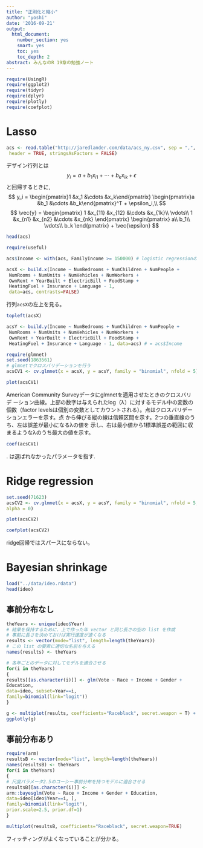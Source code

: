 ```yaml
---
title: "正則化と縮小"
author: "yoshi"
date: '2016-09-21'
output:
  html_document:
    number_section: yes
    smart: yes
    toc: yes
    toc_depth: 2
abstract: みんなのR 19章の勉強ノート
---
```

```r
require(UsingR)
require(ggplot2)
require(tidyr)
require(dplyr)
require(plotly)
require(coefplot)
```

# Lasso
```r
acs <- read.table("http://jaredlander.com/data/acs_ny.csv", sep = ",",
 header = TRUE, stringsAsFactors = FALSE)
```
デザイン行列とは
$$
y_i = a + b_1 x_{i1} + \cdots + b_k x_{ik} + \epsilon
$$
と回帰するときに,
$$
y_i = \begin{pmatrix}1 &x_1 &\cdots &x_k\end{pmatrix} \begin{pmatrix}a &b_1 &\cdots &b_k\end{pmatrix}^T + \epsilon_i,\\
$$
$$
\vec{y} = \begin{pmatrix}
1 &x_{11} &x_{12} &\cdots &x_{1k}\\
\vdots\\
1 &x_{n1} &x_{n2} &\cdots &x_{nk}
\end{pmatrix}
\begin{pmatrix}
a\\
b_1\\
\vdots\\
b_k
\end{pmatrix}
+ \vec{\epsilon}
$$
```r
head(acs)
```
```r
require(useful)
```

```r
acs$Income <- with(acs, FamilyIncome >= 150000) # logistic regressionの実験のための教師ラベル
```
```r
acsX <- build.x(Income ~ NumBedrooms + NumChildren + NumPeople +
 NumRooms + NumUnits + NumVehicles + NumWorkers +
 OwnRent + YearBuilt + ElectricBill + FoodStamp +
 HeatingFuel + Insurance + Language - 1,
 data=acs, contrasts=FALSE)
```
行列`acsX`の左上を見る。
```r
topleft(acsX)
```

```r
acsY <- build.y(Income ~ NumBedrooms + NumChildren + NumPeople +
 NumRooms + NumUnits + NumVehicles + NumWorkers +
 OwnRent + YearBuilt + ElectricBill + FoodStamp +
 HeatingFuel + Insurance + Language - 1, data=acs) # = acs$Income
```

```r
require(glmnet)
set.seed(1863561)
# glmnetでクロスバリデーションを行う
acsCV1 <- cv.glmnet(x = acsX, y = acsY, family = "binomial", nfold = 5)
```
```r
plot(acsCV1)
```
American Community Surveyデータにglmnetを適用させたときのクロスバリデ
ーション曲線。上部の数字は与えられたlog（λ）に対するモデル中の変数の個数（factor
levelsは個別の変数としてカウントされる）。点はクロスバリデーションエラーを示す。点
から伸びる縦の線は信頼区間を示す。2つの垂直線のうち、左は誤差が最小になるλの値を
示し、右は最小値から1標準誤差の範囲に収まるようなλのうち最大の値を示す。
```r
coef(acsCV1)
```
. は選ばれなかったパラメータを指す.

# Ridge regression
```r
set.seed(71623)
acsCV2 <- cv.glmnet(x = acsX, y = acsY, family = "binomial", nfold = 5,
alpha = 0)
```
```r
plot(acsCV2)
```

```r
coefplot(acsCV2)
```
ridge回帰ではスパースにならない。

# Bayesian shrinkage
```r
load("../data/ideo.rdata")
head(ideo)
```
## 事前分布なし
```r
theYears <- unique(ideo$Year)
# 結果を保持するために、上で作った年 vector と同じ長さの空の list を作成
# 事前に長さを決めておけば実行速度が速くなる
results <- vector(mode="list", length=length(theYears))
# この list の要素に適切な名前を与える
names(results) <- theYears
```
```r
# 各年ごとのデータに対してモデルを適合させる
for(i in theYears)
{
results[[as.character(i)]] <- glm(Vote ~ Race + Income + Gender +
Education,
data=ideo, subset=Year==i,
family=binomial(link="logit"))
}
```
```r
g <- multiplot(results, coefficients="Raceblack", secret.weapon = T) + coord_flip(xlim=c(-20, 10))
ggplotly(g)
```

## 事前分布あり
```r
require(arm)
resultsB <- vector(mode="list", length=length(theYears))
names(resultsB) <- theYears
for(i in theYears)
{
# 尺度パラメータ2.5のコーシー事前分布を持つモデルに適合させる
resultsB[[as.character(i)]] <-
arm::bayesglm(Vote ~ Race + Income + Gender + Education,
data=ideo[ideo$Year==i, ],
family=binomial(link="logit"),
prior.scale=2.5, prior.df=1)
}
```
```r
multiplot(resultsB, coefficients="Raceblack", secret.weapon=TRUE)
```
フィッティングがよくなっていることが分かる。
